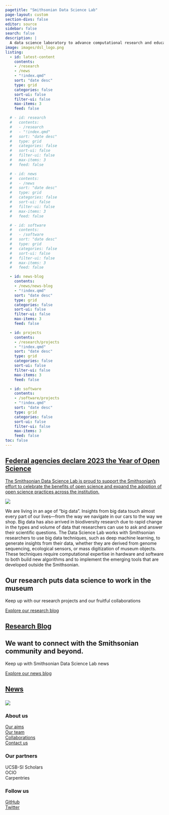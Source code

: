 ```yaml
---
pagetitle: "Smithsonian Data Science Lab"
page-layout: custom
section-divs: false
editor: source
sidebar: false
search: false
description: | 
  A data science laboratory to advance computational research and education across the Smithsonian 
image: images/dsl_logo.png
listing:
  - id: latest-content
    contents: 
    - /research
    - /news
    - "!index.qmd"
    sort: "date desc"
    type: grid
    categories: false
    sort-ui: false
    filter-ui: false
    max-items: 3
    feed: false

  # - id: research
  #   contents: 
  #   - /research
  #   - "!index.qmd"
  #   sort: "date desc"
  #   type: grid
  #   categories: false
  #   sort-ui: false
  #   filter-ui: false
  #   max-items: 3
  #   feed: false

  # - id: news
  #   contents: 
  #   - /news
  #   sort: "date desc"
  #   type: grid
  #   categories: false
  #   sort-ui: false
  #   filter-ui: false
  #   max-items: 3
  #   feed: false

  # - id: software
  #   contents: 
  #   - /software
  #   sort: "date desc"
  #   type: grid
  #   categories: false
  #   sort-ui: false
  #   filter-ui: false
  #   max-items: 3
  #   feed: false

  - id: news-blog
    contents: 
    - /news/news-blog
    - "!index.qmd"
    sort: "date desc"
    type: grid
    categories: false
    sort-ui: false
    filter-ui: false
    max-items: 3
    feed: false

  - id: projects
    contents: 
    - /research/projects
    - "!index.qmd"
    sort: "date desc"
    type: grid
    categories: false
    sort-ui: false
    filter-ui: false
    max-items: 3
    feed: false

  - id: software
    contents: 
    - /software/projects
    - "!index.qmd"
    sort: "date desc"
    type: grid
    categories: false
    sort-ui: false
    filter-ui: false
    max-items: 3
    feed: false
toc: false
---
```

::: {.content-container}
::: {.top-story .purple-background}
<a href="/news/index.qmd">

::: grid
::: {.g-col-12 .g-col-lg-4 .top-story-text}
## Federal agencies declare 2023 the Year of Open Science
The Smithsonian Data Science Lab is proud to support the Smithsonian's effort to celebrate the benefits of open science and expand the adoption of open science practices across the institution.   
:::
::: {.g-col-12 .g-col-lg-8 .top-story-img}
![](images/YOS_image.jpeg)
:::
:::

</a>

:::
:::


::: {.header-text} 
::: {.content-container}
::: {.header-block}
We are living in an age of "big data". Insights from big data touch almost every part of our lives—from the way we navigate in our cars to the way we shop. Big data has also arrived in biodiversity research due to rapid change in the types and volume of data that researchers can use to ask and answer their scientific questions. The Data Science Lab works with Smithsonian researchers to use big data techniques, such as deep machine learning, to generate insights from their data, whether they are derived from genome sequencing, ecological sensors, or mass digitization of museum objects. These techniques require computational expertise in hardware and software to both build new algorithms and to implement the emerging tools that are developed outside the Smithsonian.
:::
:::
:::

::: {.content-container}
::: {.listing-block}
<a href="latest-content.qmd">


</a>

::: {#latest-content}
:::

:::
:::

::: {.pullout-text}
::: {.pullout-container}
::: {.pullout-block .black-background}

## Our research puts data science to work in the museum
Keep up with our research projects and our fruitful collaborations

::: {.button .button1}
[Explore our research blog](research/projects/index.qmd)
:::

:::
:::
:::

::: {.content-container}
::: {.listing-block}
<a href="research/projects/index.qmd">

## Research Blog 
</a>

::: {#projects}
:::

:::
:::

::: {.pullout-text}
::: {.pullout-container}
::: {.pullout-block .black-background}

## We want to connect with the Smithsonian community and beyond.
Keep up with Smithsonian Data Science Lab news

::: {.button .button1}
[Explore our news blog](news/news-blog/index.qmd)
:::

:::
:::
:::

::: {.content-container}
::: {.listing-block}
<a href="news/news-blog/index.qmd">

## News
</a> 

::: {#news-blog}
:::

:::
:::

::: {.footer-text}
::: {.footer-container .black-background}
::: {.footer-block}
::: grid


::: {.g-col-12 .g-col-md-4}
###  
[![](images/logo-white.png)](https://www.si.edu/)
:::
::: {.g-col-12 .g-col-md-2}
:::
::: {.g-col-12 .g-col-md-2}
### About us
[Our aims](about-dsl.qmd)\
[Our team](people/index.qmd)\
[Collaborations](collaborators.qmd)\
[Contact us](contact.qmd)
:::
::: {.g-col-12 .g-col-md-2}
### Our partners
UCSB-SI Scholars\
OCIO\
Carpentries
:::
::: {.g-col-12 .g-col-md-2}
### Follow us
[GitHub](https://github.com/sidatasciencelab)\
[Twitter](https://twitter.com/SIDataScience )\
:::

<!-- ::: {.g-col-12 .g-col-md-12}
### Our partners
logos to go here
::: -->

:::
:::
:::
:::
